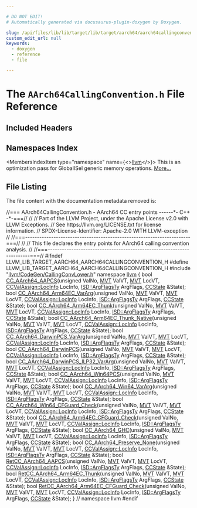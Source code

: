 ```yaml
---

# DO NOT EDIT!
# Automatically generated via docusaurus-plugin-doxygen by Doxygen.

slug: /api/files/lib/lib/target/lib/target/aarch64/aarch64callingconvention-h
custom_edit_url: null
keywords:
  - doxygen
  - reference
  - file

---
```





# The `AArch64CallingConvention.h` File Reference

<DoxygenPage pluginConfig={pluginConfig}>



## Included Headers

<IncludesList>
<IncludesListItem
  filePath="llvm/CodeGen/CallingConvLower.h"
  permalink="/docs/api/files/include/include/llvm/include/llvm/codegen/callingconvlower-h"
  isLocal="true" />
</IncludesList>

## Namespaces Index

<MembersIndex>

<MembersIndexItem
  type="namespace"
  name={<><a href="/docs/api/namespaces/llvm">llvm</a></>}>
This is an optimization pass for GlobalISel generic memory operations. <a href="/docs/api/namespaces/llvm/#details">More...</a>
</MembersIndexItem>

</MembersIndex>


## File Listing

The file content with the documentation metadata removed is:

<ProgramListing>

<Link id="l00001" /><CodeLine lineNumber="1"><Highlight kind="comment">//=== AArch64CallingConvention.h - AArch64 CC entry points ------&#42;- C++ -&#42;-===//</Highlight><Highlight kind="normal"></Highlight></CodeLine>
<Link id="l00002" /><CodeLine lineNumber="2"><Highlight kind="normal"></Highlight><Highlight kind="comment">//</Highlight><Highlight kind="normal"></Highlight></CodeLine>
<Link id="l00003" /><CodeLine lineNumber="3"><Highlight kind="normal"></Highlight><Highlight kind="comment">// Part of the LLVM Project, under the Apache License v2.0 with LLVM Exceptions.</Highlight><Highlight kind="normal"></Highlight></CodeLine>
<Link id="l00004" /><CodeLine lineNumber="4"><Highlight kind="normal"></Highlight><Highlight kind="comment">// See https://llvm.org/LICENSE.txt for license information.</Highlight><Highlight kind="normal"></Highlight></CodeLine>
<Link id="l00005" /><CodeLine lineNumber="5"><Highlight kind="normal"></Highlight><Highlight kind="comment">// SPDX-License-Identifier: Apache-2.0 WITH LLVM-exception</Highlight><Highlight kind="normal"></Highlight></CodeLine>
<Link id="l00006" /><CodeLine lineNumber="6"><Highlight kind="normal"></Highlight><Highlight kind="comment">//</Highlight><Highlight kind="normal"></Highlight></CodeLine>
<Link id="l00007" /><CodeLine lineNumber="7"><Highlight kind="normal"></Highlight><Highlight kind="comment">//===----------------------------------------------------------------------===//</Highlight><Highlight kind="normal"></Highlight></CodeLine>
<Link id="l00008" /><CodeLine lineNumber="8"><Highlight kind="normal"></Highlight><Highlight kind="comment">//</Highlight><Highlight kind="normal"></Highlight></CodeLine>
<Link id="l00009" /><CodeLine lineNumber="9"><Highlight kind="normal"></Highlight><Highlight kind="comment">// This file declares the entry points for AArch64 calling convention analysis.</Highlight><Highlight kind="normal"></Highlight></CodeLine>
<Link id="l00010" /><CodeLine lineNumber="10"><Highlight kind="normal"></Highlight><Highlight kind="comment">//</Highlight><Highlight kind="normal"></Highlight></CodeLine>
<Link id="l00011" /><CodeLine lineNumber="11"><Highlight kind="normal"></Highlight><Highlight kind="comment">//===----------------------------------------------------------------------===//</Highlight><Highlight kind="normal"></Highlight></CodeLine>
<Link id="l00012" /><CodeLine lineNumber="12"><Highlight kind="normal"></Highlight></CodeLine>
<Link id="l00013" /><CodeLine lineNumber="13"><Highlight kind="normal"></Highlight><Highlight kind="preprocessor">#ifndef LLVM&#95;LIB&#95;TARGET&#95;AARCH64&#95;AARCH64CALLINGCONVENTION&#95;H</Highlight><Highlight kind="normal"></Highlight></CodeLine>
<Link id="l00014" /><CodeLine lineNumber="14"><Highlight kind="normal"></Highlight><Highlight kind="preprocessor">#define LLVM&#95;LIB&#95;TARGET&#95;AARCH64&#95;AARCH64CALLINGCONVENTION&#95;H</Highlight><Highlight kind="normal"></Highlight></CodeLine>
<Link id="l00015" /><CodeLine lineNumber="15"><Highlight kind="normal"></Highlight></CodeLine>
<Link id="l00016" /><CodeLine lineNumber="16"><Highlight kind="normal"></Highlight><Highlight kind="preprocessor">#include &quot;<a href="/docs/api/files/include/include/llvm/include/llvm/codegen/callingconvlower-h">llvm/CodeGen/CallingConvLower.h</a>&quot;</Highlight><Highlight kind="normal"></Highlight></CodeLine>
<Link id="l00017" /><CodeLine lineNumber="17"><Highlight kind="normal"></Highlight></CodeLine>
<Link id="l00018" /><CodeLine lineNumber="18"><Highlight kind="normal"></Highlight><Highlight kind="keyword">namespace </Highlight><Highlight kind="normal"><a href="/docs/api/namespaces/llvm">llvm</a> &#123;</Highlight></CodeLine>
<Link id="l00019" /><CodeLine lineNumber="19" lineLink="/docs/api/namespaces/llvm/#a801ce153568c325d0456bca73ad60048"><Highlight kind="normal"></Highlight><Highlight kind="keywordtype">bool</Highlight><Highlight kind="normal"> <a href="/docs/api/namespaces/llvm/#a801ce153568c325d0456bca73ad60048">CC&#95;AArch64&#95;AAPCS</a>(</Highlight><Highlight kind="keywordtype">unsigned</Highlight><Highlight kind="normal"> ValNo, <a href="/docs/api/classes/llvm/mvt">MVT</a> ValVT, <a href="/docs/api/classes/llvm/mvt">MVT</a> LocVT,</Highlight></CodeLine>
<Link id="l00020" /><CodeLine lineNumber="20"><Highlight kind="normal">                      <a href="/docs/api/classes/llvm/ccvalassign/#a2b78fd53da0b5df7bc4eacf7df556a45">CCValAssign::LocInfo</a> LocInfo, <a href="/docs/api/structs/llvm/isd/argflagsty">ISD::ArgFlagsTy</a> ArgFlags,</Highlight></CodeLine>
<Link id="l00021" /><CodeLine lineNumber="21"><Highlight kind="normal">                      <a href="/docs/api/classes/llvm/ccstate">CCState</a> &amp;State);</Highlight></CodeLine>
<Link id="l00022" /><CodeLine lineNumber="22" lineLink="/docs/api/namespaces/llvm/#a5449de4d7d9d52e4085e6b183be015f1"><Highlight kind="normal"></Highlight><Highlight kind="keywordtype">bool</Highlight><Highlight kind="normal"> <a href="/docs/api/namespaces/llvm/#a5449de4d7d9d52e4085e6b183be015f1">CC&#95;AArch64&#95;Arm64EC&#95;VarArg</a>(</Highlight><Highlight kind="keywordtype">unsigned</Highlight><Highlight kind="normal"> ValNo, <a href="/docs/api/classes/llvm/mvt">MVT</a> ValVT, <a href="/docs/api/classes/llvm/mvt">MVT</a> LocVT,</Highlight></CodeLine>
<Link id="l00023" /><CodeLine lineNumber="23"><Highlight kind="normal">                               <a href="/docs/api/classes/llvm/ccvalassign/#a2b78fd53da0b5df7bc4eacf7df556a45">CCValAssign::LocInfo</a> LocInfo,</Highlight></CodeLine>
<Link id="l00024" /><CodeLine lineNumber="24"><Highlight kind="normal">                               <a href="/docs/api/structs/llvm/isd/argflagsty">ISD::ArgFlagsTy</a> ArgFlags, <a href="/docs/api/classes/llvm/ccstate">CCState</a> &amp;State);</Highlight></CodeLine>
<Link id="l00025" /><CodeLine lineNumber="25" lineLink="/docs/api/namespaces/llvm/#a7956cf6435b4ad57dea517e9d15db8bf"><Highlight kind="normal"></Highlight><Highlight kind="keywordtype">bool</Highlight><Highlight kind="normal"> <a href="/docs/api/namespaces/llvm/#a7956cf6435b4ad57dea517e9d15db8bf">CC&#95;AArch64&#95;Arm64EC&#95;Thunk</a>(</Highlight><Highlight kind="keywordtype">unsigned</Highlight><Highlight kind="normal"> ValNo, <a href="/docs/api/classes/llvm/mvt">MVT</a> ValVT, <a href="/docs/api/classes/llvm/mvt">MVT</a> LocVT,</Highlight></CodeLine>
<Link id="l00026" /><CodeLine lineNumber="26"><Highlight kind="normal">                              <a href="/docs/api/classes/llvm/ccvalassign/#a2b78fd53da0b5df7bc4eacf7df556a45">CCValAssign::LocInfo</a> LocInfo,</Highlight></CodeLine>
<Link id="l00027" /><CodeLine lineNumber="27"><Highlight kind="normal">                              <a href="/docs/api/structs/llvm/isd/argflagsty">ISD::ArgFlagsTy</a> ArgFlags, <a href="/docs/api/classes/llvm/ccstate">CCState</a> &amp;State);</Highlight></CodeLine>
<Link id="l00028" /><CodeLine lineNumber="28" lineLink="/docs/api/namespaces/llvm/#a7480b4f25ca1c3370da6cf87ea83f348"><Highlight kind="normal"></Highlight><Highlight kind="keywordtype">bool</Highlight><Highlight kind="normal"> <a href="/docs/api/namespaces/llvm/#a7480b4f25ca1c3370da6cf87ea83f348">CC&#95;AArch64&#95;Arm64EC&#95;Thunk&#95;Native</a>(</Highlight><Highlight kind="keywordtype">unsigned</Highlight><Highlight kind="normal"> ValNo, <a href="/docs/api/classes/llvm/mvt">MVT</a> ValVT, <a href="/docs/api/classes/llvm/mvt">MVT</a> LocVT,</Highlight></CodeLine>
<Link id="l00029" /><CodeLine lineNumber="29"><Highlight kind="normal">                                     <a href="/docs/api/classes/llvm/ccvalassign/#a2b78fd53da0b5df7bc4eacf7df556a45">CCValAssign::LocInfo</a> LocInfo,</Highlight></CodeLine>
<Link id="l00030" /><CodeLine lineNumber="30"><Highlight kind="normal">                                     <a href="/docs/api/structs/llvm/isd/argflagsty">ISD::ArgFlagsTy</a> ArgFlags, <a href="/docs/api/classes/llvm/ccstate">CCState</a> &amp;State);</Highlight></CodeLine>
<Link id="l00031" /><CodeLine lineNumber="31" lineLink="/docs/api/namespaces/llvm/#a1c90fda6284918b945fb5225a83f7c7e"><Highlight kind="normal"></Highlight><Highlight kind="keywordtype">bool</Highlight><Highlight kind="normal"> <a href="/docs/api/namespaces/llvm/#a1c90fda6284918b945fb5225a83f7c7e">CC&#95;AArch64&#95;DarwinPCS&#95;VarArg</a>(</Highlight><Highlight kind="keywordtype">unsigned</Highlight><Highlight kind="normal"> ValNo, <a href="/docs/api/classes/llvm/mvt">MVT</a> ValVT, <a href="/docs/api/classes/llvm/mvt">MVT</a> LocVT,</Highlight></CodeLine>
<Link id="l00032" /><CodeLine lineNumber="32"><Highlight kind="normal">                                 <a href="/docs/api/classes/llvm/ccvalassign/#a2b78fd53da0b5df7bc4eacf7df556a45">CCValAssign::LocInfo</a> LocInfo,</Highlight></CodeLine>
<Link id="l00033" /><CodeLine lineNumber="33"><Highlight kind="normal">                                 <a href="/docs/api/structs/llvm/isd/argflagsty">ISD::ArgFlagsTy</a> ArgFlags, <a href="/docs/api/classes/llvm/ccstate">CCState</a> &amp;State);</Highlight></CodeLine>
<Link id="l00034" /><CodeLine lineNumber="34" lineLink="/docs/api/namespaces/llvm/#ab29a24e9bc5ca4a3916771b6a26d9331"><Highlight kind="normal"></Highlight><Highlight kind="keywordtype">bool</Highlight><Highlight kind="normal"> <a href="/docs/api/namespaces/llvm/#ab29a24e9bc5ca4a3916771b6a26d9331">CC&#95;AArch64&#95;DarwinPCS</a>(</Highlight><Highlight kind="keywordtype">unsigned</Highlight><Highlight kind="normal"> ValNo, <a href="/docs/api/classes/llvm/mvt">MVT</a> ValVT, <a href="/docs/api/classes/llvm/mvt">MVT</a> LocVT,</Highlight></CodeLine>
<Link id="l00035" /><CodeLine lineNumber="35"><Highlight kind="normal">                          <a href="/docs/api/classes/llvm/ccvalassign/#a2b78fd53da0b5df7bc4eacf7df556a45">CCValAssign::LocInfo</a> LocInfo,</Highlight></CodeLine>
<Link id="l00036" /><CodeLine lineNumber="36"><Highlight kind="normal">                          <a href="/docs/api/structs/llvm/isd/argflagsty">ISD::ArgFlagsTy</a> ArgFlags, <a href="/docs/api/classes/llvm/ccstate">CCState</a> &amp;State);</Highlight></CodeLine>
<Link id="l00037" /><CodeLine lineNumber="37" lineLink="/docs/api/namespaces/llvm/#acfa280a237d9d6440646a84b66add3a9"><Highlight kind="normal"></Highlight><Highlight kind="keywordtype">bool</Highlight><Highlight kind="normal"> <a href="/docs/api/namespaces/llvm/#acfa280a237d9d6440646a84b66add3a9">CC&#95;AArch64&#95;DarwinPCS&#95;ILP32&#95;VarArg</a>(</Highlight><Highlight kind="keywordtype">unsigned</Highlight><Highlight kind="normal"> ValNo, <a href="/docs/api/classes/llvm/mvt">MVT</a> ValVT, <a href="/docs/api/classes/llvm/mvt">MVT</a> LocVT,</Highlight></CodeLine>
<Link id="l00038" /><CodeLine lineNumber="38"><Highlight kind="normal">                          <a href="/docs/api/classes/llvm/ccvalassign/#a2b78fd53da0b5df7bc4eacf7df556a45">CCValAssign::LocInfo</a> LocInfo,</Highlight></CodeLine>
<Link id="l00039" /><CodeLine lineNumber="39"><Highlight kind="normal">                          <a href="/docs/api/structs/llvm/isd/argflagsty">ISD::ArgFlagsTy</a> ArgFlags, <a href="/docs/api/classes/llvm/ccstate">CCState</a> &amp;State);</Highlight></CodeLine>
<Link id="l00040" /><CodeLine lineNumber="40" lineLink="/docs/api/namespaces/llvm/#a214f428cb6628b20196dbb60d75c40d7"><Highlight kind="normal"></Highlight><Highlight kind="keywordtype">bool</Highlight><Highlight kind="normal"> <a href="/docs/api/namespaces/llvm/#a214f428cb6628b20196dbb60d75c40d7">CC&#95;AArch64&#95;Win64PCS</a>(</Highlight><Highlight kind="keywordtype">unsigned</Highlight><Highlight kind="normal"> ValNo, <a href="/docs/api/classes/llvm/mvt">MVT</a> ValVT, <a href="/docs/api/classes/llvm/mvt">MVT</a> LocVT,</Highlight></CodeLine>
<Link id="l00041" /><CodeLine lineNumber="41"><Highlight kind="normal">                         <a href="/docs/api/classes/llvm/ccvalassign/#a2b78fd53da0b5df7bc4eacf7df556a45">CCValAssign::LocInfo</a> LocInfo, <a href="/docs/api/structs/llvm/isd/argflagsty">ISD::ArgFlagsTy</a> ArgFlags,</Highlight></CodeLine>
<Link id="l00042" /><CodeLine lineNumber="42"><Highlight kind="normal">                         <a href="/docs/api/classes/llvm/ccstate">CCState</a> &amp;State);</Highlight></CodeLine>
<Link id="l00043" /><CodeLine lineNumber="43" lineLink="/docs/api/namespaces/llvm/#a6a7156d44206f906ee4f4108ca4457ce"><Highlight kind="normal"></Highlight><Highlight kind="keywordtype">bool</Highlight><Highlight kind="normal"> <a href="/docs/api/namespaces/llvm/#a6a7156d44206f906ee4f4108ca4457ce">CC&#95;AArch64&#95;Win64&#95;VarArg</a>(</Highlight><Highlight kind="keywordtype">unsigned</Highlight><Highlight kind="normal"> ValNo, <a href="/docs/api/classes/llvm/mvt">MVT</a> ValVT, <a href="/docs/api/classes/llvm/mvt">MVT</a> LocVT,</Highlight></CodeLine>
<Link id="l00044" /><CodeLine lineNumber="44"><Highlight kind="normal">                             <a href="/docs/api/classes/llvm/ccvalassign/#a2b78fd53da0b5df7bc4eacf7df556a45">CCValAssign::LocInfo</a> LocInfo,</Highlight></CodeLine>
<Link id="l00045" /><CodeLine lineNumber="45"><Highlight kind="normal">                             <a href="/docs/api/structs/llvm/isd/argflagsty">ISD::ArgFlagsTy</a> ArgFlags, <a href="/docs/api/classes/llvm/ccstate">CCState</a> &amp;State);</Highlight></CodeLine>
<Link id="l00046" /><CodeLine lineNumber="46" lineLink="/docs/api/namespaces/llvm/#a34d93b678d192c6bca4f91ec5c918ded"><Highlight kind="normal"></Highlight><Highlight kind="keywordtype">bool</Highlight><Highlight kind="normal"> <a href="/docs/api/namespaces/llvm/#a34d93b678d192c6bca4f91ec5c918ded">CC&#95;AArch64&#95;Win64&#95;CFGuard&#95;Check</a>(</Highlight><Highlight kind="keywordtype">unsigned</Highlight><Highlight kind="normal"> ValNo, <a href="/docs/api/classes/llvm/mvt">MVT</a> ValVT, <a href="/docs/api/classes/llvm/mvt">MVT</a> LocVT,</Highlight></CodeLine>
<Link id="l00047" /><CodeLine lineNumber="47"><Highlight kind="normal">                                    <a href="/docs/api/classes/llvm/ccvalassign/#a2b78fd53da0b5df7bc4eacf7df556a45">CCValAssign::LocInfo</a> LocInfo,</Highlight></CodeLine>
<Link id="l00048" /><CodeLine lineNumber="48"><Highlight kind="normal">                                    <a href="/docs/api/structs/llvm/isd/argflagsty">ISD::ArgFlagsTy</a> ArgFlags, <a href="/docs/api/classes/llvm/ccstate">CCState</a> &amp;State);</Highlight></CodeLine>
<Link id="l00049" /><CodeLine lineNumber="49" lineLink="/docs/api/namespaces/llvm/#add46321d83d3ce4afda6b454dace1914"><Highlight kind="normal"></Highlight><Highlight kind="keywordtype">bool</Highlight><Highlight kind="normal"> <a href="/docs/api/namespaces/llvm/#add46321d83d3ce4afda6b454dace1914">CC&#95;AArch64&#95;Arm64EC&#95;CFGuard&#95;Check</a>(</Highlight><Highlight kind="keywordtype">unsigned</Highlight><Highlight kind="normal"> ValNo, <a href="/docs/api/classes/llvm/mvt">MVT</a> ValVT, <a href="/docs/api/classes/llvm/mvt">MVT</a> LocVT,</Highlight></CodeLine>
<Link id="l00050" /><CodeLine lineNumber="50"><Highlight kind="normal">                                      <a href="/docs/api/classes/llvm/ccvalassign/#a2b78fd53da0b5df7bc4eacf7df556a45">CCValAssign::LocInfo</a> LocInfo,</Highlight></CodeLine>
<Link id="l00051" /><CodeLine lineNumber="51"><Highlight kind="normal">                                      <a href="/docs/api/structs/llvm/isd/argflagsty">ISD::ArgFlagsTy</a> ArgFlags, <a href="/docs/api/classes/llvm/ccstate">CCState</a> &amp;State);</Highlight></CodeLine>
<Link id="l00052" /><CodeLine lineNumber="52" lineLink="/docs/api/namespaces/llvm/#a09143d946f7d94cb279828e088c50d19"><Highlight kind="normal"></Highlight><Highlight kind="keywordtype">bool</Highlight><Highlight kind="normal"> <a href="/docs/api/namespaces/llvm/#a09143d946f7d94cb279828e088c50d19">CC&#95;AArch64&#95;GHC</a>(</Highlight><Highlight kind="keywordtype">unsigned</Highlight><Highlight kind="normal"> ValNo, <a href="/docs/api/classes/llvm/mvt">MVT</a> ValVT, <a href="/docs/api/classes/llvm/mvt">MVT</a> LocVT,</Highlight></CodeLine>
<Link id="l00053" /><CodeLine lineNumber="53"><Highlight kind="normal">                    <a href="/docs/api/classes/llvm/ccvalassign/#a2b78fd53da0b5df7bc4eacf7df556a45">CCValAssign::LocInfo</a> LocInfo, <a href="/docs/api/structs/llvm/isd/argflagsty">ISD::ArgFlagsTy</a> ArgFlags,</Highlight></CodeLine>
<Link id="l00054" /><CodeLine lineNumber="54"><Highlight kind="normal">                    <a href="/docs/api/classes/llvm/ccstate">CCState</a> &amp;State);</Highlight></CodeLine>
<Link id="l00055" /><CodeLine lineNumber="55" lineLink="/docs/api/namespaces/llvm/#a547ae5e1b1a64aea325282f37ae90672"><Highlight kind="normal"></Highlight><Highlight kind="keywordtype">bool</Highlight><Highlight kind="normal"> <a href="/docs/api/namespaces/llvm/#a547ae5e1b1a64aea325282f37ae90672">CC&#95;AArch64&#95;Preserve&#95;None</a>(</Highlight><Highlight kind="keywordtype">unsigned</Highlight><Highlight kind="normal"> ValNo, <a href="/docs/api/classes/llvm/mvt">MVT</a> ValVT, <a href="/docs/api/classes/llvm/mvt">MVT</a> LocVT,</Highlight></CodeLine>
<Link id="l00056" /><CodeLine lineNumber="56"><Highlight kind="normal">                              <a href="/docs/api/classes/llvm/ccvalassign/#a2b78fd53da0b5df7bc4eacf7df556a45">CCValAssign::LocInfo</a> LocInfo,</Highlight></CodeLine>
<Link id="l00057" /><CodeLine lineNumber="57"><Highlight kind="normal">                              <a href="/docs/api/structs/llvm/isd/argflagsty">ISD::ArgFlagsTy</a> ArgFlags, <a href="/docs/api/classes/llvm/ccstate">CCState</a> &amp;State);</Highlight></CodeLine>
<Link id="l00058" /><CodeLine lineNumber="58" lineLink="/docs/api/namespaces/llvm/#a05e34e567c905a27a39b062b561a42f4"><Highlight kind="normal"></Highlight><Highlight kind="keywordtype">bool</Highlight><Highlight kind="normal"> <a href="/docs/api/namespaces/llvm/#a05e34e567c905a27a39b062b561a42f4">RetCC&#95;AArch64&#95;AAPCS</a>(</Highlight><Highlight kind="keywordtype">unsigned</Highlight><Highlight kind="normal"> ValNo, <a href="/docs/api/classes/llvm/mvt">MVT</a> ValVT, <a href="/docs/api/classes/llvm/mvt">MVT</a> LocVT,</Highlight></CodeLine>
<Link id="l00059" /><CodeLine lineNumber="59"><Highlight kind="normal">                         <a href="/docs/api/classes/llvm/ccvalassign/#a2b78fd53da0b5df7bc4eacf7df556a45">CCValAssign::LocInfo</a> LocInfo, <a href="/docs/api/structs/llvm/isd/argflagsty">ISD::ArgFlagsTy</a> ArgFlags,</Highlight></CodeLine>
<Link id="l00060" /><CodeLine lineNumber="60"><Highlight kind="normal">                         <a href="/docs/api/classes/llvm/ccstate">CCState</a> &amp;State);</Highlight></CodeLine>
<Link id="l00061" /><CodeLine lineNumber="61" lineLink="/docs/api/namespaces/llvm/#a867f5bae5db71bdcfe835f2937c7054f"><Highlight kind="normal"></Highlight><Highlight kind="keywordtype">bool</Highlight><Highlight kind="normal"> <a href="/docs/api/namespaces/llvm/#a867f5bae5db71bdcfe835f2937c7054f">RetCC&#95;AArch64&#95;Arm64EC&#95;Thunk</a>(</Highlight><Highlight kind="keywordtype">unsigned</Highlight><Highlight kind="normal"> ValNo, <a href="/docs/api/classes/llvm/mvt">MVT</a> ValVT, <a href="/docs/api/classes/llvm/mvt">MVT</a> LocVT,</Highlight></CodeLine>
<Link id="l00062" /><CodeLine lineNumber="62"><Highlight kind="normal">                                 <a href="/docs/api/classes/llvm/ccvalassign/#a2b78fd53da0b5df7bc4eacf7df556a45">CCValAssign::LocInfo</a> LocInfo,</Highlight></CodeLine>
<Link id="l00063" /><CodeLine lineNumber="63"><Highlight kind="normal">                                 <a href="/docs/api/structs/llvm/isd/argflagsty">ISD::ArgFlagsTy</a> ArgFlags, <a href="/docs/api/classes/llvm/ccstate">CCState</a> &amp;State);</Highlight></CodeLine>
<Link id="l00064" /><CodeLine lineNumber="64" lineLink="/docs/api/namespaces/llvm/#a26d7268e015424db9c8551f681904e91"><Highlight kind="normal"></Highlight><Highlight kind="keywordtype">bool</Highlight><Highlight kind="normal"> <a href="/docs/api/namespaces/llvm/#a26d7268e015424db9c8551f681904e91">RetCC&#95;AArch64&#95;Arm64EC&#95;CFGuard&#95;Check</a>(</Highlight><Highlight kind="keywordtype">unsigned</Highlight><Highlight kind="normal"> ValNo, <a href="/docs/api/classes/llvm/mvt">MVT</a> ValVT, <a href="/docs/api/classes/llvm/mvt">MVT</a> LocVT,</Highlight></CodeLine>
<Link id="l00065" /><CodeLine lineNumber="65"><Highlight kind="normal">                                         <a href="/docs/api/classes/llvm/ccvalassign/#a2b78fd53da0b5df7bc4eacf7df556a45">CCValAssign::LocInfo</a> LocInfo,</Highlight></CodeLine>
<Link id="l00066" /><CodeLine lineNumber="66"><Highlight kind="normal">                                         <a href="/docs/api/structs/llvm/isd/argflagsty">ISD::ArgFlagsTy</a> ArgFlags,</Highlight></CodeLine>
<Link id="l00067" /><CodeLine lineNumber="67"><Highlight kind="normal">                                         <a href="/docs/api/classes/llvm/ccstate">CCState</a> &amp;State);</Highlight></CodeLine>
<Link id="l00068" /><CodeLine lineNumber="68"><Highlight kind="normal">&#125; </Highlight><Highlight kind="comment">// namespace llvm</Highlight><Highlight kind="normal"></Highlight></CodeLine>
<Link id="l00069" /><CodeLine lineNumber="69"><Highlight kind="normal"></Highlight></CodeLine>
<Link id="l00070" /><CodeLine lineNumber="70"><Highlight kind="normal"></Highlight><Highlight kind="preprocessor">#endif</Highlight></CodeLine>

</ProgramListing>


</DoxygenPage>
